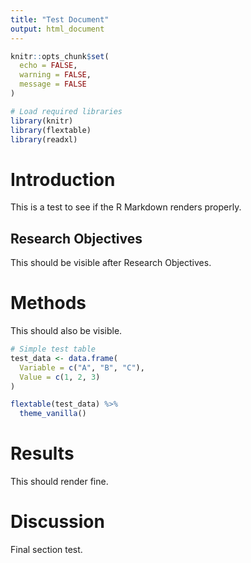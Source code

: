 ```yaml
---
title: "Test Document"
output: html_document
---
```


```r
knitr::opts_chunk$set(
  echo = FALSE,
  warning = FALSE,
  message = FALSE
)

# Load required libraries
library(knitr)
library(flextable)
library(readxl)
```

# Introduction

This is a test to see if the R Markdown renders properly.

## Research Objectives

This should be visible after Research Objectives.

# Methods

This should also be visible.

```r
# Simple test table
test_data <- data.frame(
  Variable = c("A", "B", "C"),
  Value = c(1, 2, 3)
)

flextable(test_data) %>%
  theme_vanilla()
```

# Results

This should render fine.

# Discussion

Final section test.
